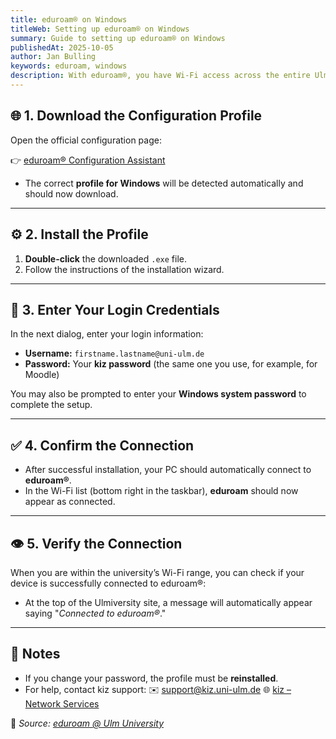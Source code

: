 ```yaml
---
title: eduroam® on Windows
titleWeb: Setting up eduroam® on Windows
summary: Guide to setting up eduroam® on Windows
publishedAt: 2025-10-05
author: Jan Bulling
keywords: eduroam, windows
description: With eduroam®, you have Wi-Fi access across the entire Ulm University campus — as well as at many universities worldwide. This guide explains how to set up eduroam® on Windows.
---
```


## 🌐 1. Download the Configuration Profile

Open the official configuration page:

👉 [eduroam® Configuration Assistant](https://cat.eduroam.org/?idp=5074&profile=13597)

- The correct **profile for Windows** will be detected automatically and should now download.

---

## ⚙️ 2. Install the Profile

1. **Double-click** the downloaded `.exe` file.
2. Follow the instructions of the installation wizard.

---

## 🔐 3. Enter Your Login Credentials

In the next dialog, enter your login information:

- **Username:**
  `firstname.lastname@uni-ulm.de`
- **Password:**
  Your **kiz password** (the same one you use, for example, for Moodle)

You may also be prompted to enter your **Windows system password** to complete the setup.

---

## ✅ 4. Confirm the Connection

- After successful installation, your PC should automatically connect to **eduroam®**.
- In the Wi-Fi list (bottom right in the taskbar), **eduroam** should now appear as connected.

---

## 👁️ 5. Verify the Connection

When you are within the university’s Wi-Fi range, you can check if your device is successfully connected to eduroam®:

- At the top of the Ulmiversity site, a message will automatically appear saying "_Connected to eduroam®_."

---

## 📎 Notes

- If you change your password, the profile must be **reinstalled**.
- For help, contact kiz support:
  ✉️ [support@kiz.uni-ulm.de](mailto:support@kiz.uni-ulm.de)
  🌐 [kiz – Network Services](https://www.uni-ulm.de/einrichtungen/kiz/)

🔗 _Source: [eduroam @ Ulm University](https://www.uni-ulm.de/einrichtungen/kiz/service-katalog/netzwerk-konnektivitaet/wlan/eduroam/)_
